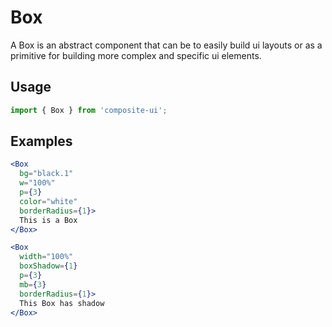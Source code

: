 # Box

A Box is an abstract component that can be to easily build ui layouts or as a primitive for building more complex and specific ui elements.

## Usage

```js
import { Box } from 'composite-ui';
```

## Examples

```jsx live=true
<Box 
  bg="black.1" 
  w="100%" 
  p={3} 
  color="white" 
  borderRadius={1}>
  This is a Box
</Box>
```

```jsx live=true
<Box 
  width="100%" 
  boxShadow={1} 
  p={3} 
  mb={3} 
  borderRadius={1}>
  This Box has shadow
</Box>
```
